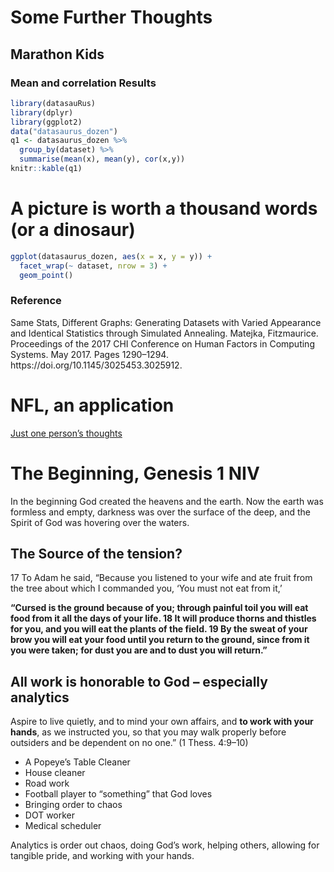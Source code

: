 # Some Further Thoughts

## Marathon Kids

### Mean and correlation Results

```r
library(datasauRus)
library(dplyr)
library(ggplot2)
data("datasaurus_dozen")
q1 <- datasaurus_dozen %>% 
  group_by(dataset) %>% 
  summarise(mean(x), mean(y), cor(x,y))
knitr::kable(q1)
```


# A picture is worth a thousand words (**or a dinosaur**)

```r
ggplot(datasaurus_dozen, aes(x = x, y = y)) +
  facet_wrap(~ dataset, nrow = 3) +
  geom_point()
```

### Reference

Same Stats, Different Graphs: Generating Datasets with Varied Appearance and Identical Statistics through Simulated Annealing.  Matejka,  Fitzmaurice. Proceedings of the 2017 CHI Conference on Human Factors in Computing Systems. May 2017. Pages 1290–1294. https://doi.org/10.1145/3025453.3025912.

# NFL, an application

[Just one person's thoughts](https://rpubs.com/afuecker/727520)

# The Beginning,  Genesis 1 NIV

::: {.rmdimportant}

In the beginning God created the heavens and the earth.  Now the earth was formless and empty, darkness was over the surface of the deep, and the Spirit of God was hovering over the waters.

:::

## The Source of the tension?

::: {.rmdimportant}

17 To Adam he said, “Because you listened to your wife and ate fruit from the tree about which I commanded you, ‘You must not eat from it,’

**“Cursed is the ground because of you;
    through painful toil you will eat food from it
    all the days of your life.
18 It will produce thorns and thistles for you,
    and you will eat the plants of the field.
19 By the sweat of your brow
    you will eat your food
until you return to the ground,
    since from it you were taken;
for dust you are
    and to dust you will return.”**
    
::: 

## All work is honorable to God -- especially **analytics**

::: {.rmdimportant}

Aspire to live quietly, and to mind your own affairs, and **to work with your hands**, as we instructed you, so that you may walk properly before outsiders and be dependent on no one.” (1 Thess. 4:9–10)

:::

- A Popeye's Table Cleaner
- House cleaner
- Road work
- Football player to "something" that God loves
- Bringing order to chaos
- DOT worker
- Medical scheduler

::: {.rmdimportant}

Analytics is order out chaos, doing God's work, helping others, allowing for tangible pride, and working with your hands.

:::
